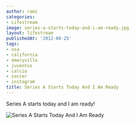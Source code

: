 ```yaml
---
author: rami
categories:
- Lifestream
image: series-a-starts-today-and-i-am-ready.jpg
layout: lifestream
publishedAt: '2012-08-25'
tags:
- usa
- california
- emeryville
- juventus
- calcio
- soccer
- instagram
title: Series A Starts Today And I Am Ready
---
```


Series A starts today and I am ready!

![Series A Starts Today And I Am Ready](/assets/images/content/lifestream/series-a-starts-today-and-i-am-ready.jpg)
